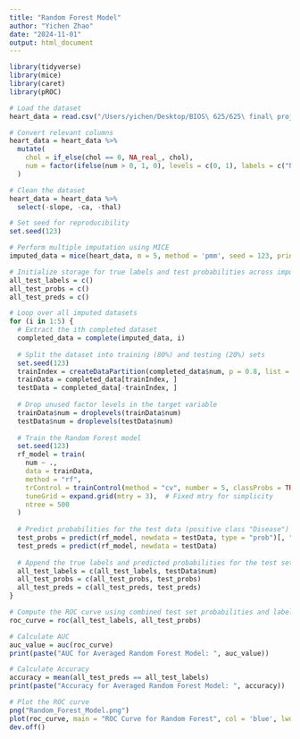 ```yaml
---
title: "Random Forest Model"
author: "Yichen Zhao"
date: "2024-11-01"
output: html_document
---
```


```r
library(tidyverse)
library(mice)
library(caret)
library(pROC)
```

```r
# Load the dataset
heart_data = read.csv("/Users/yichen/Desktop/BIOS\ 625/625\ final\ project/random\ forest/heart_disease_dataset.csv")

# Convert relevant columns
heart_data = heart_data %>%
  mutate(
    chol = if_else(chol == 0, NA_real_, chol),  
    num = factor(ifelse(num > 0, 1, 0), levels = c(0, 1), labels = c("NoDisease", "Disease"))  
  )

# Clean the dataset
heart_data = heart_data %>%
  select(-slope, -ca, -thal)
```

```r
# Set seed for reproducibility
set.seed(123)

# Perform multiple imputation using MICE
imputed_data = mice(heart_data, m = 5, method = 'pmm', seed = 123, printFlag = FALSE)

# Initialize storage for true labels and test probabilities across imputations
all_test_labels = c()
all_test_probs = c()
all_test_preds = c()

# Loop over all imputed datasets
for (i in 1:5) {
  # Extract the ith completed dataset
  completed_data = complete(imputed_data, i)
  
  # Split the dataset into training (80%) and testing (20%) sets
  set.seed(123)
  trainIndex = createDataPartition(completed_data$num, p = 0.8, list = FALSE)
  trainData = completed_data[trainIndex, ]
  testData = completed_data[-trainIndex, ]
  
  # Drop unused factor levels in the target variable
  trainData$num = droplevels(trainData$num)
  testData$num = droplevels(testData$num)
  
  # Train the Random Forest model
  set.seed(123)
  rf_model = train(
    num ~ ., 
    data = trainData, 
    method = "rf", 
    trControl = trainControl(method = "cv", number = 5, classProbs = TRUE), 
    tuneGrid = expand.grid(mtry = 3),  # Fixed mtry for simplicity
    ntree = 500
  )
  
  # Predict probabilities for the test data (positive class "Disease")
  test_probs = predict(rf_model, newdata = testData, type = "prob")[, "Disease"]
  test_preds = predict(rf_model, newdata = testData)
  
  # Append the true labels and predicted probabilities for the test set
  all_test_labels = c(all_test_labels, testData$num)
  all_test_probs = c(all_test_probs, test_probs)
  all_test_preds = c(all_test_preds, test_preds)
}
```

```r
# Compute the ROC curve using combined test set probabilities and labels
roc_curve = roc(all_test_labels, all_test_probs)

# Calculate AUC
auc_value = auc(roc_curve)
print(paste("AUC for Averaged Random Forest Model: ", auc_value))

# Calculate Accuracy
accuracy = mean(all_test_preds == all_test_labels)
print(paste("Accuracy for Averaged Random Forest Model: ", accuracy))

# Plot the ROC curve
png("Random_Forest_Model.png")
plot(roc_curve, main = "ROC Curve for Random Forest", col = 'blue', lwd = 2)
dev.off()
```


